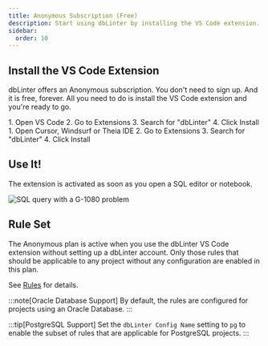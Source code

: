 ```yaml
---
title: Anonymous Subscription (Free)
description: Start using dbLinter by installing the VS Code extension.
sidebar:
  order: 10
---
```


## Install the VS Code Extension

dbLinter offers an Anonymous subscription.
You don't need to sign up. And it is free, forever.
All you need to do is install the VS Code extension and you're ready to go.


<Tabs>
<TabItem label="via VS Code Marketplace">
<Steps>
1. Open VS Code
2. Go to Extensions
3. Search for "dbLinter"
4. Click Install
</Steps>
</TabItem>
<TabItem label="via Open VSX Registry">
<Steps>
1. Open Cursor, Windsurf or Theia IDE
2. Go to Extensions
3. Search for "dbLinter"
4. Click Install
</Steps>
</TabItem>
</Tabs>

## Use It!

The extension is activated as soon as you open a SQL editor or notebook.

![SQL query with a G-1080 problem](../../../assets/images/g-1080.png)

## Rule Set

The Anonymous plan is active when you use the dbLinter VS Code extension without setting up a dbLinter account.
Only those rules that should be applicable to any project without any configuration are enabled in this plan.

See [Rules](/dbLinter/#rules) for details.

:::note[Oracle Database Support]
By default, the rules are configured for projects using an Oracle Database.
:::

:::tip[PostgreSQL Support]
Set the `dbLinter Config Name` setting to `pg` to enable the subset of rules that are applicable for PostgreSQL projects.
:::